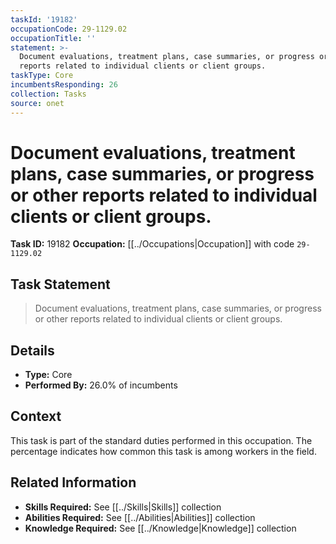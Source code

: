 ```yaml
---
taskId: '19182'
occupationCode: 29-1129.02
occupationTitle: ''
statement: >-
  Document evaluations, treatment plans, case summaries, or progress or other
  reports related to individual clients or client groups.
taskType: Core
incumbentsResponding: 26
collection: Tasks
source: onet
---
```

# Document evaluations, treatment plans, case summaries, or progress or other reports related to individual clients or client groups.

**Task ID:** 19182
**Occupation:** [[../Occupations|Occupation]] with code `29-1129.02`

## Task Statement

> Document evaluations, treatment plans, case summaries, or progress or other reports related to individual clients or client groups.

## Details

- **Type:** Core
- **Performed By:** 26.0% of incumbents

## Context

This task is part of the standard duties performed in this occupation. The percentage indicates how common this task is among workers in the field.

## Related Information

- **Skills Required:** See [[../Skills|Skills]] collection
- **Abilities Required:** See [[../Abilities|Abilities]] collection
- **Knowledge Required:** See [[../Knowledge|Knowledge]] collection
